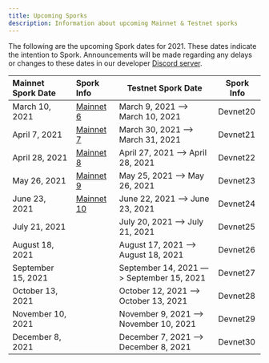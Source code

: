 ```yaml
---
title: Upcoming Sporks
description: Information about upcoming Mainnet & Testnet sporks
---
```


The following are the upcoming Spork dates for 2021. These dates indicate the intention to Spork. Announcements will be made regarding any delays or changes to these dates in our developer [Discord server](http://discord.gg/flow).

<div className="spork-table">

| Mainnet Spork Date | Spork Info                                          | Testnet Spork Date                       | Spork Info |
| :----------------- | :---------------------------------------------------| ---------------------------------------- | ---------- |
| March 10, 2021     | [Mainnet 6](/node-operation/past-sporks#mainnet-6)  | March 9, 2021 —> March 10, 2021          | Devnet20   |
| April 7, 2021      | [Mainnet 7](/node-operation/past-sporks#mainnet-7)  | March 30, 2021 —> March 31, 2021         | Devnet21   |
| April 28, 2021     | [Mainnet 8](/node-operation/past-sporks#mainnet-8)  | April 27, 2021 —> April 28, 2021         | Devnet22   |
| May 26, 2021       | [Mainnet 9](/node-operation/past-sporks#mainnet-9)  | May 25, 2021 —> May 26, 2021             | Devnet23   |
| June 23, 2021      | [Mainnet 10](/node-operation/past-sporks#mainnet-10)| June 22, 2021 —> June 23, 2021           | Devnet24   |
| July 21, 2021      |                                                     | July 20, 2021 —> July 21, 2021           | Devnet25   |
| August 18, 2021    |                                                     | August 17, 2021 —> August 18, 2021       | Devnet26   |
| September 15, 2021 |                                                     | September 14, 2021 —> September 15, 2021 | Devnet27   |
| October 13, 2021   |                                                     | October 12, 2021 —> October 13, 2021     | Devnet28   |
| November 10, 2021  |                                                     | November 9, 2021 —> November 10, 2021    | Devnet29   |
| December 8, 2021   |                                                     | December 7, 2021 —> December 8, 2021     | Devnet30   |

</div>
